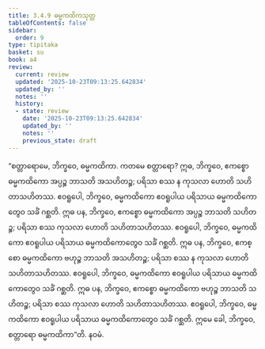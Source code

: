```yaml
---
title: 3.4.9 ဓမ္မကထိကသုတ္တ
tableOfContents: false
sidebar:
  order: 9
type: tipitaka
basket: su
book: a4
review:
  current: review
  updated: '2025-10-23T09:13:25.642834'
  updated_by: ''
  notes: ''
  history:
  - state: review
    date: '2025-10-23T09:13:25.642834'
    updated_by: ''
    notes: ''
    previous_state: draft
---
```



<ReviewStatus review={frontmatter.review} showDetails={true} />

<HypothesisAnnotation frontmatter={frontmatter} />

<DynamicBreadcrumb />

<Division number="139" book="a4" e="ch" v="15" p="455">

<Paragraph number="872" book="a4">
“စတ္တာရောမေ, ဘိက္ခဝေ, ဓမ္မကထိကာ. ကတမေ စတ္တာရော? ဣဓ, ဘိက္ခဝေ, ဧကစ္စော ဓမ္မကထိကော အပ္ပဉ္စ ဘာသတိ အသဟိတဉ္စ; ပရိသာ စဿ န ကုသလာ ဟောတိ သဟိတာသဟိတဿ. ဧဝရူပေါ, ဘိက္ခဝေ, ဓမ္မကထိကော ဧဝရူပါယ ပရိသာယ ဓမ္မကထိကောတွေဝ သင်္ခံ ဂစ္ဆတိ.
</Paragraph>

<Paragraph number="873" book="a4">
ဣဓ ပန, ဘိက္ခဝေ, ဧကစ္စော ဓမ္မကထိကော အပ္ပဉ္စ ဘာသတိ သဟိတဉ္စ; ပရိသာ စဿ ကုသလာ ဟောတိ သဟိတာသဟိတဿ. ဧဝရူပေါ, ဘိက္ခဝေ, ဓမ္မကထိကော ဧဝရူပါယ ပရိသာယ ဓမ္မကထိကောတွေဝ သင်္ခံ ဂစ္ဆတိ.
</Paragraph>

<Paragraph number="874" book="a4">
ဣဓ ပန, ဘိက္ခဝေ, ဧကစ္စော ဓမ္မကထိကော ဗဟုဉ္စ ဘာသတိ အသဟိတဉ္စ; ပရိသာ စဿ န ကုသလာ ဟောတိ သဟိတာသဟိတဿ. ဧဝရူပေါ, ဘိက္ခဝေ, ဓမ္မကထိကော ဧဝရူပါယ ပရိသာယ ဓမ္မကထိကောတွေဝ သင်္ခံ ဂစ္ဆတိ.
</Paragraph>

<Paragraph number="875" book="a4">
ဣဓ ပန, ဘိက္ခဝေ, ဧကစ္စော ဓမ္မကထိကော ဗဟုဉ္စ ဘာသတိ သဟိတဉ္စ; ပရိသာ စဿ ကုသလာ ဟောတိ သဟိတာသဟိတဿ. ဧဝရူပေါ, ဘိက္ခဝေ, ဓမ္မကထိကော ဧဝရူပါယ ပရိသာယ ဓမ္မကထိကောတွေဝ သင်္ခံ ဂစ္ဆတိ. ဣမေ ခေါ, ဘိက္ခဝေ, စတ္တာရော ဓမ္မကထိကာ”တိ.

</Paragraph>
</Division>

<Paragraph number="876" type="center" book="a4">
နဝမံ.
</Paragraph>